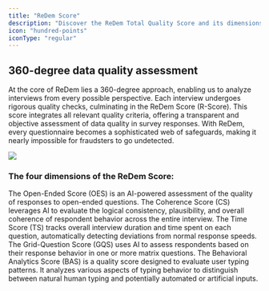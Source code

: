 ```yaml
---
title: "ReDem Score"
description: "Discover the ReDem Total Quality Score and its dimensions."
icon: "hundred-points"
iconType: "regular"
---
```


## 360-degree data quality assessment

At the core of ReDem lies a 360-degree approach, enabling us to analyze interviews from every possible perspective. Each interview undergoes rigorous quality checks, culminating in the ReDem Score (R-Score). This score integrates all relevant quality criteria, offering a transparent and objective assessment of data quality in survey responses. With ReDem, every questionnaire becomes a sophisticated web of safeguards, making it nearly impossible for fraudsters to go undetected.

<img classname="hidden dark:block" src="/images/Quality-Checks.png" />

### The four dimensions of the ReDem Score:

<CardGroup cols={2}>
  <Card title="Open-Ended Score" icon="messages" href="/quality-checks/open-ended-score">
    The Open-Ended Score (OES) is an AI-powered assessment of the quality of responses to open-ended questions.
  </Card>

  <Card title="Coherence Score" icon="grid-2-plus" href="/quality-checks/coherence-score">
    The Coherence Score (CS) leverages AI to evaluate the logical consistency, plausibility, and overall coherence of respondent behavior across the entire interview.
  </Card>

  <Card title="Time Score" icon="stopwatch" href="/quality-checks/time-score">
    The Time Score (TS) tracks overall interview duration and time spent on each question, automatically detecting deviations from normal response speeds.
  </Card>

  <Card title="Grid-Question Score" icon="list" href="/quality-checks/grid-question-score">
    The Grid-Question Score (GQS) uses AI to assess respondents based on their response behavior in one or more matrix questions.
  </Card>

  <Card title="Behavioral Analytics Score" icon="keyboard" href="/quality-checks/behavior-analysis-score">
    The Behavioral Analytics Score (BAS) is a quality score designed to evaluate user typing patterns. It analyzes various aspects of typing behavior to distinguish between natural human typing and potentially automated or artificial inputs.
  </Card>
</CardGroup>